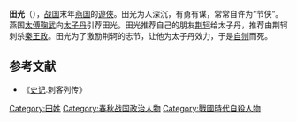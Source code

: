 '''田光'''（{{bd|？||前227年}}），[[战国|战国]]末年[[燕国|燕国]]的[[遊俠|遊俠]]。田光为人深沉，有勇有谋，常常自许为“节侠”。燕国[[太傅|太傅]][[鞠武|鞠武]]向[[太子丹|太子丹]]引荐田光。田光推荐自己的朋友[[荆轲|荆轲]]给太子丹，推荐由荆轲刺杀[[秦王政|秦王政]]。田光为了激励荆轲的志节，让他为太子丹效力，于是[[自刎|自刎]]而死。

==参考文献==
*《[[史记|史记]].刺客列传》

{{DEFAULTSORT:T田光}}
[[Category:田姓|Category:田姓]]
[[Category:春秋战国政治人物|Category:春秋战国政治人物]]
[[Category:戰國時代自殺人物|Category:戰國時代自殺人物]]